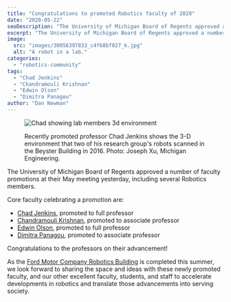 ```yaml
---
title: "Congratulations to promoted Robotics faculty of 2020"
date: "2020-05-22"
seoDescription: "The University of Michigan Board of Regents approved a number of faculty promotions."
excerpt: "The University of Michigan Board of Regents approved a number of faculty promotions at their May meeting yesterday, including several Robotics members."
image:
  src: "images/30056397833_c4f68bf027_k.jpg"
  alt: "A robot in a lab."
categories:
  - "robotics-community"
tags:
  - "Chad Jenkins"
  - "Chandramouli Krishnan"
  - "Edwin Olson"
  - "Dimitra Panagou"
author: "Dan Newman"
---
```


<figure>

![Chad showing lab members 3d environment](images/30056397833_c4f68bf027_k-1024x683.jpg)

<figcaption>

Recently promoted professor Chad Jenkins shows the 3-D environment that two of his research group's robots scanned in the Beyster Building in 2016. Photo: Joseph Xu, Michigan Engineering.

</figcaption>

</figure>

The University of Michigan Board of Regents approved a number of faculty promotions at their May meeting yesterday, including several Robotics members.



Core faculty celebrating a promotion are:

- [Chad Jenkins](https://2024.robotics.umich.edu/profile/chad-jenkins/), promoted to full professor
- [Chandramouli Krishnan](https://2024.robotics.umich.edu/profile/chandramouli-krishnan/), promoted to associate professor
- [Edwin Olson](https://2024.robotics.umich.edu/profile/edwin-olson/), promoted to full professor
- [Dimitra Panagou](https://2024.robotics.umich.edu/profile/dimitra-panagou/), promoted to associate professor

Congratulations to the professors on their advancement!

As the [Ford Motor Company Robotics Building](https://2024.robotics.umich.edu/about/ford-motor-company-robotics-building/) is completed this summer, we look forward to sharing the space and ideas with these newly promoted faculty, and our other excellent faculty, students, and staff to accelerate developments in robotics and translate those advancements into serving society.
